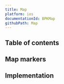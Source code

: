 ```yaml
---
title: Map
platform: ios
documentationId: BPKMap
githubPath: Map
---
```





## Table of contents

## Map markers

<IOSComponentScreenshots
  lightMode={screenshotDefault}
  darkMode={screenshotDefaultDm}
  altText="Default card"
/>

## Implementation

<Readme />

